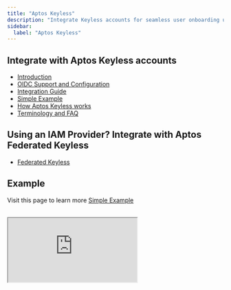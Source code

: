 ```yaml
---
title: "Aptos Keyless"
description: "Integrate Keyless accounts for seamless user onboarding using social logins instead of traditional private key management."
sidebar:
  label: "Aptos Keyless"
---
```


## Integrate with Aptos Keyless accounts

- [Introduction](/build/guides/aptos-keyless/introduction)
- [OIDC Support and Configuration](/build/guides/aptos-keyless/oidc-support)
- [Integration Guide](/build/guides/aptos-keyless/integration-guide)
- [Simple Example](/build/guides/aptos-keyless/simple-example)
- [How Aptos Keyless works](/build/guides/aptos-keyless/how-keyless-works)
- [Terminology and FAQ](/build/guides/aptos-keyless/other)

## Using an IAM Provider? Integrate with Aptos Federated Keyless

- [Federated Keyless](/build/guides/aptos-keyless/federated-keyless)

## Example

Visit this page to learn more [Simple Example](/build/guides/aptos-keyless/simple-example)

<br />

<iframe
  src="https://stackblitz.com/edit/vitejs-vite-3fuvtu?embed=1&file=README.md"
  style={{
width: "100%",
height: "800px",
border: "0",
borderRadius: "4px",
overflow: "hidden",
}}
  title="aptos-keyless-example"
  allow="accelerometer; ambient-light-sensor; camera; encrypted-media; geolocation; gyroscope; hid; microphone; midi; payment; usb; vr; xr-spatial-tracking"
  sandbox="allow-forms allow-modals allow-popups allow-presentation allow-same-origin allow-scripts"
/>

